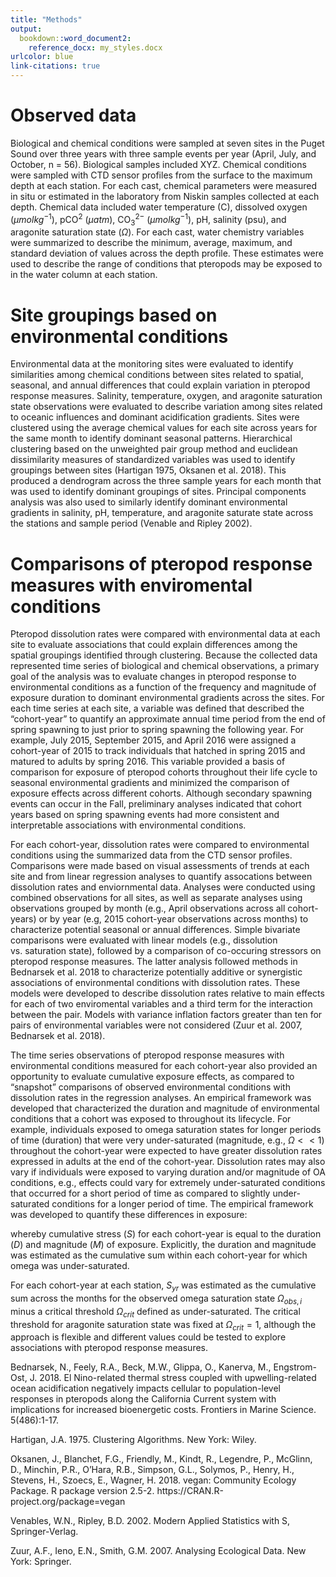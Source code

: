 ```yaml
---
title: "Methods"
output: 
  bookdown::word_document2:
    reference_docx: my_styles.docx
urlcolor: blue
link-citations: true
---
```


# Observed data

Biological and chemical conditions were sampled at seven sites in the Puget Sound over three years with three sample events per year (April, July, and October, n = 56).  Biological samples included XYZ.  Chemical conditions were sampled with CTD sensor profiles from the surface to the maximum depth at each station.  For each cast, chemical parameters were measured in situ or estimated in the laboratory from Niskin samples collected at each depth.  Chemical data included water temperature (C), dissolved oxygen ($\mu mol kg^{-1}$), pCO$^2$ ($\mu atm$), CO$_{3}^{2-}$ ($\mu mol kg^{-1}$), pH, salinity (psu), and aragonite saturation state ($\Omega$). For each cast, water chemistry variables were summarized to describe the minimum, average, maximum, and standard deviation of values across the depth profile.  These estimates were used to describe the range of conditions that pteropods may be exposed to in the water column at each station.  

# Site groupings based on environmental conditions

Environmental data at the monitoring sites were evaluated to identify similarities among chemical conditions between sites related to spatial, seasonal, and annual differences that could explain variation in pteropod response measures.  Salinity, temperature, oxygen, and aragonite saturation state observations were evaluated to describe variation among sites related to oceanic influences and dominant acidification gradients.  Sites were clustered using the average chemical values for each site across years for the same month to identify dominant seasonal patterns.  Hierarchical clustering based on the unweighted pair group method and euclidean dissimilarity measures of standardized variables was used to identify groupings between sites (Hartigan 1975, Oksanen et al. 2018).  This produced a dendrogram across the three sample years for each month that was used to identify dominant groupings of sites.  Principal components analysis was also used to similarly identify dominant environmental gradients in salinity, pH, temperature, and aragonite saturate state across the stations and sample period (Venable and Ripley 2002).

# Comparisons of pteropod response measures with enviromental conditions

Pteropod dissolution rates were compared with environmental data at each site to evaluate associations that could explain differences among the spatial groupings identified through clustering.  Because the collected data represented time series of biological and chemical observations, a primary goal of the analysis was to evaluate changes in pteropod response to environmental conditions as a function of the frequency and magnitude of exposure duration to dominant environmental gradients across the sites.  For each time series at each site, a variable was defined that described the "cohort-year" to quantify an approximate annual time period from the end of spring spawning to just prior to spring spawning the following year.  For example, July 2015, September 2015, and April 2016 were assigned a cohort-year of 2015 to track individuals that hatched in spring 2015 and matured to adults by spring 2016.  This variable provided a basis of comparison for exposure of pteropod cohorts throughout their life cycle to seasonal environmental gradients and minimized the comparison of exposure effects across different cohorts.  Although secondary spawning events can occur in the Fall, preliminary analyses indicated that cohort years based on spring spawning events had more consistent and interpretable associations with environmental conditions.

For each cohort-year, dissolution rates were compared to environmental conditions using the summarized data from the CTD sensor profiles.  Comparisons were made based on visual assessments of trends at each site and from linear regression analyses to quantify assocations between dissolution rates and enviornmental data.  Analyses were conducted using combined observations for all sites, as well as separate analyses using observations grouped by month (e.g., April observations across all cohort-years) or by year (e.g, 2015 cohort-year observations across months) to characterize potential seasonal or annual differences.  Simple bivariate comparisons were evaluated with linear models (e.g., dissolution vs. saturation state), followed by a comparison of co-occuring stressors on pteropod response measures.  The latter analysis followed methods in Bednarsek et al. 2018 to characterize potentially additive or synergistic associations of environmental conditions with dissolution rates.  These models were developed to describe dissolution rates relative to main effects for each of two enviromental variables and a third term for the interaction between the pair.  Models with variance inflation factors greater than ten for pairs of environmental variables were not considered (Zuur et al. 2007, Bednarsek et al. 2018).  

The time series observations of pteropod response measures with environmental conditions measured for each cohort-year also provided an opportunity to evaluate cumulative exposure effects, as compared to "snapshot" comparisons of observed environmental conditions with dissolution rates in the regression analyses.  An empirical framework was developed that characterized the duration and magnitude of environmental conditions that a cohort was exposed to throughout its lifecycle.  For example, individuals exposed to omega saturation states for longer periods of time (duration) that were very under-saturated (magnitude, e.g., $\Omega << 1$) throughout the cohort-year were expected to have greater dissolution rates expressed in adults at the end of the cohort-year. Dissolution rates may also vary if individuals were exposed to varying duration and/or magnitude of OA conditions, e.g., effects could vary for extremely under-saturated conditions that occurred for a short period of time as compared to slightly under-saturated conditions for a longer period of time. The empirical framework was developed to quantify these differences in exposure:

\begin{equation}
S = D + M
(\#eq:strshr)
\end{equation}

whereby cumulative stress ($S$) for each cohort-year is equal to the duration ($D$) and magnitude ($M$) of exposure.  Explicitly, the duration and magnitude was estimated as the cumulative sum within each cohort-year for which omega was under-saturated. 

\begin{equation}
S_{yr} = \sum_{i \in month} \Omega_{crit} - \Omega_{obs, i}
(\#eq:strlng)
\end{equation}

For each cohort-year at each station, $S_{yr}$ was estimated as the cumulative sum across the months for the observed omega saturation state $\Omega_{obs, i}$ minus a critical threshold $\Omega_{crit}$ defined as under-saturated. The critical threshold for aragonite saturation state was fixed at $\Omega_{crit} = 1$, although the approach is flexible and different values could be tested to explore associations with pteropod response measures.

Bednarsek, N., Feely, R.A., Beck, M.W., Glippa, O., Kanerva, M., Engstrom-Ost, J. 2018. El Nino-related thermal stress coupled with upwelling-related ocean acidification negatively impacts cellular to population-level responses in pteropods along the California Current system with implications for increased bioenergetic costs. Frontiers in Marine Science. 5(486):1-17. 

Hartigan, J.A. 1975. Clustering Algorithms. New York: Wiley.

Oksanen, J., Blanchet, F.G., Friendly, M., Kindt, R., Legendre, P., McGlinn, D., Minchin, P.R., O'Hara, R.B., Simpson, G.L., Solymos, P., Henry, H., Stevens, H., Szoecs, E., Wagner, H. 2018. vegan: Community Ecology Package. R package version 2.5-2. https://CRAN.R-project.org/package=vegan

Venables, W.N., Ripley, B.D. 2002. Modern Applied Statistics with S, Springer-Verlag.

Zuur, A.F., Ieno, E.N., Smith, G.M. 2007. Analysing Ecological Data. New York: Springer.
